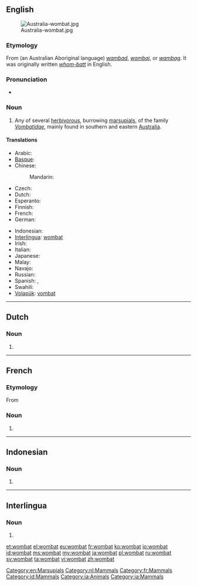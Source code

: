 ==English==
{{wikipedia}}

[[Image:Australia-wombat.jpg|thumb]]

===Etymology===
From {{etyl|aus-syd}} (an Australian Aboriginal language) ''[[wambad]]'', ''[[wambaj]]'', or ''[[wambag]]''. It was originally written ''[[whom-batt]]'' in English.

===Pronunciation===
* {{a|US}} {{IPA|/ˈwɑmˌbæt/}}

===Noun===
{{en-noun}}

# Any of several [[herbivorous]], burrowing [[marsupial]]s, of the family ''[[Vombatidae]]'', mainly found in southern and eastern [[Australia]].

====Translations====
{{trans-top|marsupial}}
* Arabic: {{t|ar|ومبت|m|tr=wúmbat}}
* [[Basque]]: {{t|eu|wombat}}
* Chinese:
*: Mandarin: {{t|cmn|袋熊|tr=dàixióng|sc=Hani}}
* Czech: {{t|cs|vombat|n}}
* Dutch: {{t-|nl|wombat|m}}
* Esperanto: {{t-|eo|vombato|xs=Esperanto}}
* Finnish: {{t+|fi|vompatti}}
* French: {{t+|fr|wombat|m}}
* German: {{t|de|Wombat|m}}
{{trans-mid}}
* Indonesian: {{t-|id|wombat|xs=Indonesian}}
* [[Interlingua]]: [[wombat#Interlingua|wombat]]
* Irish: {{t|ga|vombat|m}}
* Italian: {{t-|it|vombato|m}}
* Japanese: {{t|ja|ウォンバット|tr=uonbatto}}
* Malay: {{t+|ms|wombat|xs=Malay}}
* Navajo: {{tø|nv|shash naʼazísí}}
* Russian: {{t|ru|вомбат|m|tr=vómbat, vombát}}
* Spanish: {{t|es|vombátido|m}},  {{t-|es|wombat|m}}
* Swahili: {{t|sw|wombati}}
* [[Volapük]]: [[vombat]]
{{trans-bottom}}

[[Category:en:Marsupials]]
----

==Dutch==

===Noun===
{{nl-noun}} {{m}}

# {{l|en|wombat}}

[[Category:nl:Mammals]]

----

==French==

===Etymology===
From {{etyl|en|fr}}

===Noun===
{{fr-noun|m}}

# {{l|en|wombat}}

[[Category:fr:Mammals]]
----

==Indonesian==

===Noun===
{{id-noun}}

# {{l|en|wombat}}

[[Category:id:Mammals]]

----

==Interlingua==

===Noun===
{{head|ia|noun}}

# {{l|en|wombat}}

[[Category:ia:Animals]]
[[Category:ia:Mammals]]

[[et:wombat]]
[[el:wombat]]
[[eu:wombat]]
[[fr:wombat]]
[[ko:wombat]]
[[io:wombat]]
[[id:wombat]]
[[ms:wombat]]
[[my:wombat]]
[[ja:wombat]]
[[pl:wombat]]
[[ru:wombat]]
[[sv:wombat]]
[[ta:wombat]]
[[vi:wombat]]
[[zh:wombat]]